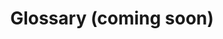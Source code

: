 ---
title: "Glossary (coming soon)"
description: "Before diving deeper into the documentation, it’s helpful to get familiar with key terms you'll encounter throughout the product and when working with your CXM."
---